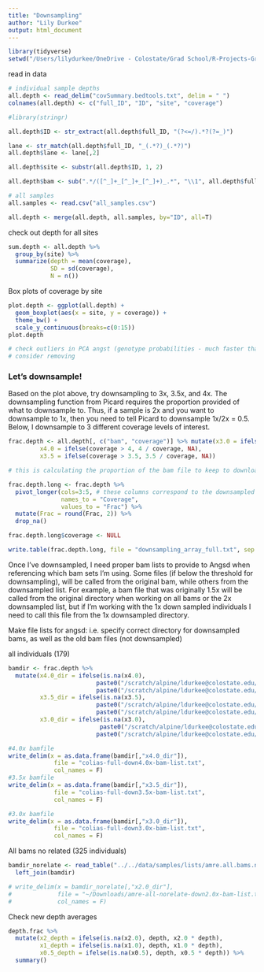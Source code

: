 ```yaml
---
title: "Downsampling"
author: "Lily Durkee"
output: html_document
---
```


```r
library(tidyverse)
setwd("/Users/lilydurkee/OneDrive - Colostate/Grad School/R-Projects-Grad/Colias")
```

read in data

```r
# individual sample depths
all.depth <- read_delim("covSummary.bedtools.txt", delim = " ")
colnames(all.depth) <- c("full_ID", "ID", "site", "coverage")

#library(stringr)

all.depth$ID <- str_extract(all.depth$full_ID, "(?<=/).*?(?=_)")

lane <- str_match(all.depth$full_ID, "_(.*?)_(.*?)")
all.depth$lane <- lane[,2]

all.depth$site <- substr(all.depth$ID, 1, 2)

all.depth$bam <- sub(".*/([^_]+_[^_]+_[^_]+)_.*", "\\1", all.depth$full_ID)

# all samples
all.samples <- read.csv("all_samples.csv")

all.depth <- merge(all.depth, all.samples, by="ID", all=T)

```

check out depth for all sites

```r
sum.depth <- all.depth %>%
  group_by(site) %>%
  summarize(depth = mean(coverage),
            SD = sd(coverage),
            N = n())
```

Box plots of coverage by site

```r
plot.depth <- ggplot(all.depth) +
  geom_boxplot(aes(x = site, y = coverage)) +
  theme_bw() +
  scale_y_continuous(breaks=c(0:15))
plot.depth

# check outliers in PCA angst (genotype probabilities - much faster than GATK)
# consider removing

```

### Let's downsample!

Based on the plot above, try downsampling to 3x, 3.5x, and 4x. The downsampling function from Picard requires the proportion provided of what to downsample to. Thus, if a sample is 2x and you want to downsample to 1x, then you need to tell Picard to downsample 1x/2x = 0.5. Below, I downsample to 3 different coverage levels of interest.

```r
frac.depth <- all.depth[, c("bam", "coverage")] %>% mutate(x3.0 = ifelse(coverage > 3, 3 / coverage, NA), 
         x4.0 = ifelse(coverage > 4, 4 / coverage, NA),
         x3.5 = ifelse(coverage > 3.5, 3.5 / coverage, NA)) 

# this is calculating the proportion of the bam file to keep to download

frac.depth.long <- frac.depth %>%
  pivot_longer(cols=3:5, # these columns correspond to the downsampled proportions
               names_to = "Coverage",
               values_to = "Frac") %>%
  mutate(Frac = round(Frac, 2)) %>%
  drop_na()

frac.depth.long$coverage <- NULL

write.table(frac.depth.long, file = "downsampling_array_full.txt", sep = "\t", row.names = FALSE, quote=F)

```

Once I've downsampled, I need proper bam lists to provide to Angsd when referencing which bam sets I'm using. Some files (if below the threshold for downsampling), will be called from the original bam, while others from the downsampled list. For example, a bam file that was originally 1.5x will be called from the original directory when working on all bams or the 2x downsampled list, but if I'm working with the 1x down sampled individuals I need to call this file from the 1x downsampled directory.

Make file lists for angsd: i.e. specify correct directory for downsampled bams, as well as the old bam files (not downsampled)

all individuals (179)

```r
bamdir <- frac.depth %>%
  mutate(x4.0_dir = ifelse(is.na(x4.0),
                         paste0("/scratch/alpine/ldurkee@colostate.edu/colias2023/bwa_mem/",bam),
                         paste0("/scratch/alpine/ldurkee@colostate.edu/colias2023/bwa_mem/x4.0/",bam)),
         x3.5_dir = ifelse(is.na(x3.5),
                         paste0("/scratch/alpine/ldurkee@colostate.edu/colias2023/bwa_mem/",bam),
                         paste0("/scratch/alpine/ldurkee@colostate.edu/colias2023/bwa_mem/x3.5/",bam)),
         x3.0_dir = ifelse(is.na(x3.0),
                          paste0("/scratch/alpine/ldurkee@colostate.edu/colias2023/bwa_mem/",bam),
                         paste0("/scratch/alpine/ldurkee@colostate.edu/colias2023/bwa_mem/x3.0/",bam)))

#4.0x bamfile
write_delim(x = as.data.frame(bamdir[,"x4.0_dir"]),
             file = "colias-full-down4.0x-bam-list.txt",
             col_names = F)
#3.5x bamfile
write_delim(x = as.data.frame(bamdir[,"x3.5_dir"]),
             file = "colias-full-down3.5x-bam-list.txt",
             col_names = F)

#3.0x bamfile
write_delim(x = as.data.frame(bamdir[,"x3.0_dir"]),
             file = "colias-full-down3.0x-bam-list.txt",
             col_names = F)

```

All bams no related (325 individuals)

```r
bamdir_norelate <- read_table("../../data/samples/lists/amre.all.bams.norelate.txt", col_names = "bam") %>%
  left_join(bamdir)

# write_delim(x = bamdir_norelate[,"x2.0_dir"],
#             file = "~/Downloads/amre-all-norelate-down2.0x-bam-list.txt",
#             col_names = F)
```

Check new depth averages

```r
depth.frac %>%
  mutate(x2_depth = ifelse(is.na(x2.0), depth, x2.0 * depth),
         x1_depth = ifelse(is.na(x1.0), depth, x1.0 * depth),
         x0.5_depth = ifelse(is.na(x0.5), depth, x0.5 * depth)) %>%
  summary()
```

